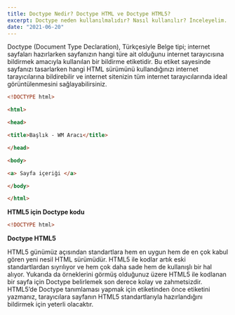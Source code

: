```yaml
---
title: Doctype Nedir? Doctype HTML ve Doctype HTML5?
excerpt: Doctype neden kullanılmalıdır? Nasıl kullanılır? İnceleyelim.
date: "2021-06-20"
---
```


Doctype (Document Type Declaration), Türkçesiyle Belge tipi; internet sayfaları hazırlarken sayfanızın hangi türe ait olduğunu internet tarayıcısına bildirmek amacıyla kullanılan bir bildirme etiketidir. Bu etiket sayesinde sayfanızı tasarlarken hangi HTML sürümünü kullandığınızı internet tarayıcılarına bildirebilir ve internet sitenizin tüm internet tarayıcılarında ideal görüntülenmesini sağlayabilirsiniz.


``` html
<!DOCTYPE html>

<html>

<head>

<title>Başlık - WM Aracı</title>

</head>

<body>

<a> Sayfa içeriği </a>

</body>

</html>
```


<b>HTML5 için Doctype kodu</b>

``` html
<!DOCTYPE html>
```
<b>Doctype HTML5</b>


HTML5 günümüz açısından standartlara hem en uygun hem de en çok kabul gören yeni nesil HTML sürümüdür. HTML5 ile kodlar artık eski standartlardan sıyrılıyor ve hem çok daha sade hem de kullanışlı bir hal alıyor. Yukarıda da örneklerini görmüş olduğunuz üzere HTML5 ile kodlanan bir sayfa için Doctype belirlemek son derece kolay ve zahmetsizdir. HTML5’de Doctype tanımlaması yapmak için <html> etiketinden önce <!DOCTYPE html> etiketini yazmanız, tarayıcılara sayfanın HTML5 standartlarıyla hazırlandığını bildirmek için yeterli olacaktır.